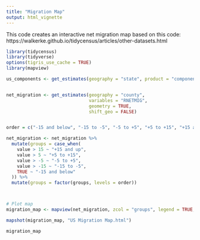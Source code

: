 ```yaml
---
title: "Migration Map"
output: html_vignette
---
```


This code creates an interactive net migration map based on this code:
https://walkerke.github.io/tidycensus/articles/other-datasets.html

```r
library(tidycensus)
library(tidyverse)
options(tigris_use_cache = TRUE)
library(mapview)

us_components <- get_estimates(geography = "state", product = "components")


net_migration <- get_estimates(geography = "county",
                               variables = "RNETMIG",
                               geometry = TRUE,
                               shift_geo = FALSE)


order = c("-15 and below", "-15 to -5", "-5 to +5", "+5 to +15", "+15 and up")

net_migration <- net_migration %>%
  mutate(groups = case_when(
    value > 15 ~ "+15 and up",
    value > 5 ~ "+5 to +15",
    value > -5 ~ "-5 to +5",
    value > -15 ~ "-15 to -5",
    TRUE ~ "-15 and below"
  )) %>%
  mutate(groups = factor(groups, levels = order))



# Plot map
migration_map <- mapview(net_migration, zcol = "groups", legend = TRUE,layer.name = 'Net Migration per 1000 Residents',alpha.regions=0.5)

mapshot(migration_map, "US Migration Map.html")

migration_map


```

